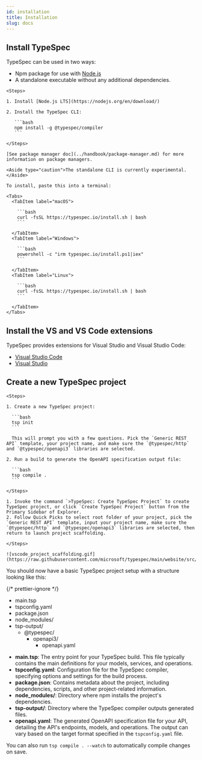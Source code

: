 ```yaml
---
id: installation
title: Installation
slug: docs
---
```



## Install TypeSpec

TypeSpec can be used in two ways:

- Npm package for use with [Node.js](https://nodejs.org/)
- A standalone executable without any additional dependencies. <Badge text="Experimental" variant="caution" />

<Tabs>
  <TabItem label="Node.JS">

    <Steps>

    1. Install [Node.js LTS](https://nodejs.org/en/download/)

    2. Install the TypeSpec CLI:

       ```bash
       npm install -g @typespec/compiler
       ```

    </Steps>

    [See package manager doc](../handbook/package-manager.md) for more information on package managers.

  </TabItem>

  <TabItem label="Standalone (Experimental)">

    <Aside type="caution">The standalone CLI is currently experimental.</Aside>

    To install, paste this into a terminal:

    <Tabs>
      <TabItem label="macOS">

        ```bash
        curl -fsSL https://typespec.io/install.sh | bash
        ```

      </TabItem>
      <TabItem label="Windows">

        ```bash
        powershell -c "irm typespec.io/install.ps1|iex"
        ```

      </TabItem>
      <TabItem label="Linux">

        ```bash
        curl -fsSL https://typespec.io/install.sh | bash
        ```

      </TabItem>
    </Tabs>

  </TabItem>
</Tabs>

## Install the VS and VS Code extensions

TypeSpec provides extensions for Visual Studio and Visual Studio Code:

- [Visual Studio Code](./editor/vscode.md)
- [Visual Studio](./editor/vs.md)

## Create a new TypeSpec project

<Tabs>
  <TabItem label="CLI">

    <Steps>

    1. Create a new TypeSpec project:

      ```bash
      tsp init
      ```

      This will prompt you with a few questions. Pick the `Generic REST API` template, your project name, and make sure the `@typespec/http` and `@typespec/openapi3` libraries are selected.

    2. Run a build to generate the OpenAPI specification output file:

      ```bash
      tsp compile .
      ```

    </Steps>

  </TabItem>

  <TabItem label="VS Code">
    <Steps>

    1. Invoke the command `>TypeSpec: Create TypeSpec Project` to create TypeSpec project, or click `Create TypeSpec Project` button from the Primary Sidebar of Explorer.
    2. Follow Quick Picks to select root folder of your project, pick the `Generic REST API` template, input your project name, make sure the `@typespec/http` and `@typespec/openapi3` libraries are selected, then return to launch project scaffolding.

    </Steps>

    ![vscode_project_scaffolding.gif](https://raw.githubusercontent.com/microsoft/typespec/main/website/src/content/docs/docs/images/vscode_project_scaffolding.gif)

  </TabItem>
</Tabs>

You should now have a basic TypeSpec project setup with a structure looking like this:

{/* prettier-ignore */}
<FileTree>
- main.tsp
- tspconfig.yaml
- package.json
- node_modules/
- tsp-output/
  - @typespec/
    - openapi3/
      - openapi.yaml
</FileTree>

- **main.tsp**: The entry point for your TypeSpec build. This file typically contains the main definitions for your models, services, and operations.
- **tspconfig.yaml**: Configuration file for the TypeSpec compiler, specifying options and settings for the build process.
- **package.json**: Contains metadata about the project, including dependencies, scripts, and other project-related information.
- **node_modules/**: Directory where npm installs the project's dependencies.
- **tsp-output/**: Directory where the TypeSpec compiler outputs generated files.
- **openapi.yaml**: The generated OpenAPI specification file for your API, detailing the API's endpoints, models, and operations. The output can vary based on the target format specified in the `tspconfig.yaml` file.

You can also run `tsp compile . --watch` to automatically compile changes on save.
